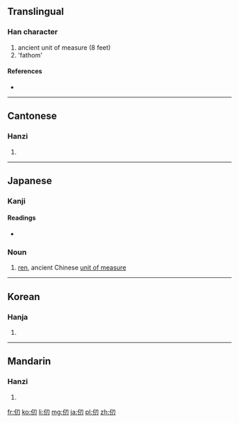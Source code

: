 {{also|仭}}
==Translingual==

===Han character===
{{Han char|rn=9|rad=人|as=03|sn=5|four=2722<sub>0</sub>|canj=人尸竹戈 (OSHI)}}

# ancient unit of measure (8 feet)
# 'fathom'

====References====
* {{Han ref|kx=0093.040|dkj=00379|dj=0197.010|hdz=10115.070|uh=4EDE|ud=20190|bh=A551|bd=42321}}

----

==Cantonese==

===Hanzi===
{{yue-hanzi|jyut=|y=yan6}}

# {{defn|lang=yue|sort=人03}}

----

==Japanese==

===Kanji===
{{ja-kanji|grade=|rs=人03}}

====Readings====
* {{ja-readings|on=[[じん]] (jin)|kun=[[はかる]] (hakaru)}}

===Noun===
{{ja-noun|k|hira=じん|rom=jin|hidx=しん'}}

# [[ren]], ancient Chinese [[unit of measure]]

----

==Korean==

===Hanja===
{{ko-hanja|hangeul=인|rv=in|mr=in}}

# {{defn|lang=ko|sort=人03}}

----

==Mandarin==

===Hanzi===
{{cmn-hanzi|pin=[[gē]] ([[ge1]]), [[rèn]] ([[ren4]])|wg=ko<sup>1</sup>, jen<sup>4</sup>}}

# {{defn|lang=cmn|sort=人03}}

[[fr:仞]]
[[ko:仞]]
[[li:仞]]
[[mg:仞]]
[[ja:仞]]
[[pl:仞]]
[[zh:仞]]
